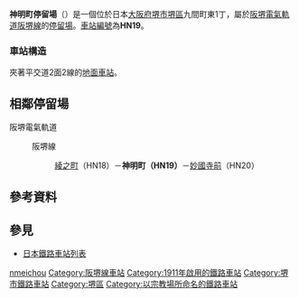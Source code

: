 {{日本車站資訊
|公司色     = #008040
|文字色     = 
|站名       = 神明町停留場
|圖片       = <!-- 檔案不存在 神明町停留場.jpg -->
|圖片說明   = 惠美須町方向月台（左）、濱寺站前方向月台（右）
|日文原名   = 神明町
|平假名     = しんめいちょう
|羅馬拼音   = SHINMEICHŌ
|電報略號   = 
|所在地     = {{JPN}}[[大阪府|大阪府]][[堺市|堺市]][[堺區|堺區]]九間町東1丁
|座標       = {{coord|34|35|6.20|N|135|28|47.50|E|type:railwaystation_region:JP-27|display=inline,title}}
|車站構造   = 地面車站
|月台配置   = 對向式 2面2線
|啟用年月日 = 1911年（明治44年）12月1日
|廢站年月日 = 
|乘客人數   = 
|上下車人次 = 
|統計年度   = 
|轉車       = 
|備註       = 
|adjacent = {{Adjacent stations|system=阪堺電氣軌道|line=阪堺線|left=綾之町|right=妙國寺前|note-left=HN18<br />0.4km|note-mid=<span style="background-color:#ffffff; color:#000000; border:1px solid #000000; text-align:center;"> HN19 </span><br />距離[[惠美須町站|惠美須町]]8.1km<br />距離[[天王寺站|天王寺站前]]7.9km|note-right=HN20<br />0.3km}}
}}
'''神明町停留場'''（{{jpn|j=神明町停留場|hg=しんめいちょうていりゅうじょう|rm=Shinmeichō teiryūjō|f=y}}）是一個位於日本[[大阪府|大阪府]][[堺市|堺市]][[堺區|堺區]]九間町東1丁，屬於[[阪堺電氣軌道|阪堺電氣軌道]][[阪堺線|阪堺線]]的[[鐵路車站|停留場]]。[[車站編號|車站編號]]為'''HN19'''。

=== 車站構造 ===
夾著平交道2面2線的[[地面車站|地面車站]]。

== 相鄰停留場 ==
; 阪堺電氣軌道
: {{Color|green|■}}阪堺線
:: [[綾之町停留場|綾之町]]（HN18）－'''神明町（HN19）'''－[[妙國寺前停留場|妙國寺前]]（HN20）

== 參考資料 ==
{{Reflist}}

== 參見 ==
* [[日本鐵路車站列表|日本鐵路車站列表]]

{{阪堺線}}
{{DEFAULTSORT:Shinmeicho}}
[[Category:日本鐵路車站_Shi|nmeichou]]
[[Category:阪堺線車站|Category:阪堺線車站]]
[[Category:1911年啟用的鐵路車站|Category:1911年啟用的鐵路車站]]
[[Category:堺市鐵路車站|Category:堺市鐵路車站]]
[[Category:堺區|Category:堺區]]
[[Category:以宗教場所命名的鐵路車站|Category:以宗教場所命名的鐵路車站]]